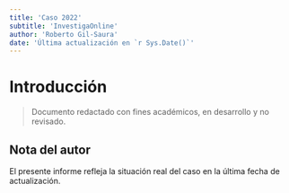 ```yaml
---
title: 'Caso 2022'
subtitle: 'InvestigaOnline'
author: 'Roberto Gil-Saura'
date: 'Última actualización en `r Sys.Date()`'
---
```


# Introducción

>  Documento redactado con fines académicos, en desarrollo y no revisado.

## Nota del autor

El presente informe refleja la situación real del caso en la última fecha de actualización.
